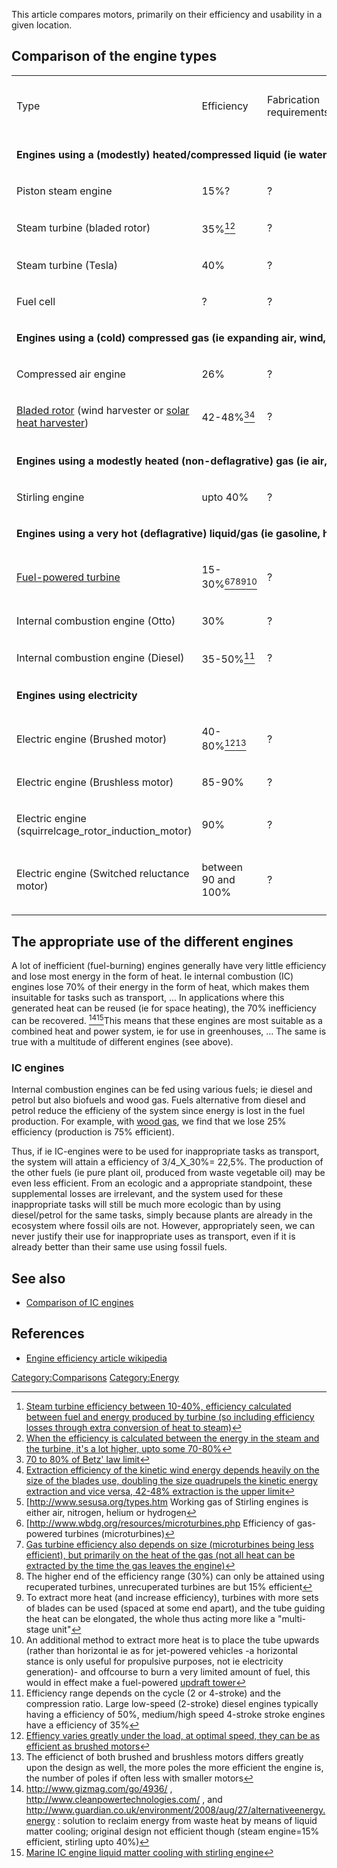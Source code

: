 This article compares motors, primarily on their efficiency and usability in a given location.

==Comparison of the engine types==
{| border="1" cellpadding="5" cellspacing="0" style="text-align:left"
|-
| Type || Efficiency || Fabrication requirements || Difficulty of production || Durability || Difficulty of repair || Production cost
|-
|colspan="9" | ''' Engines using a (modestly) heated/compressed liquid (ie water)''' 
|-
|Piston steam engine || 15%? || ? || ? || ?? || ? ||
|-
|Steam turbine (bladed rotor) || 35%<ref>[http://www.turbinesinfo.com/steam-turbine-efficiency/ Steam turbine efficiency between 10-40%, efficiency calculated between fuel and energy produced by turbine (so including efficiency losses through extra conversion of heat to steam)]</ref><ref>[http://www.powermems.be/gasturbine.html When the efficiency is calculated between the energy in the steam and the turbine, it's a lot higher, upto some 70-80%]</ref>|| ? || ? || ?? || ? ||
|-
|Steam turbine (Tesla) || 40% || ? || ? || ?? || ? ||
|-
|Fuel cell || ? || ? || ? || ?? || ? || ? ||
|-
|colspan="9" | ''' Engines using a (cold) compressed gas (ie expanding air, wind, ...)''' 
|-
|Compressed air engine || 26% || ? || ? || ?? || ? ||
|-
|[[WECS|Bladed rotor]] (wind harvester or [[Solar updraft tower|solar heat harvester]]) || 42-48%<ref>[http://en.wikipedia.org/wiki/Wind_turbine_design 70 to 80% of Betz' law limit]</ref><ref>[https://netfiles.uiuc.edu/mragheb/www/NPRE%20475%20Wind%20Power%20Systems/Aeorodynamics%20of%20Rotor%20Blades.pdf Extraction efficiency of the kinetic wind energy depends heavily on the size of the blades use, doubling the size quadrupels the kinetic energy extraction and vice versa, 42-48% extraction is the upper limit]</ref> || ? || ? || ?? || ? ||
|-
|colspan="9" | ''' Engines using a modestly heated (non-deflagrative) gas (ie air, nitrogen, ...<ref>[http://www.sesusa.org/types.htm Working gas of Stirling engines is either air, nitrogen, helium or hydrogen</ref>)''' 
|-
|Stirling engine || upto 40% || ? || ? || ?? || ? ||
|-
|colspan="9" | ''' Engines using a very hot (deflagrative) liquid/gas (ie gasoline, hydrogen, ...)''' 
|-
|[[Fuel-powered turbine]] || 15-30%<ref>[http://www.wbdg.org/resources/microturbines.php Efficiency of gas-powered turbines (microturbines)</ref><ref>[http://wiki.answers.com/Q/Thermal_efficiency_of_gas_turbine Gas turbine efficiency also depends on size (microturbines being less efficient), but primarily on the heat of the gas (not all heat can be extracted by the time the gas leaves the engine)]</ref><ref>The higher end of the efficiency range (30%) can only be attained using recuperated turbines, unrecuperated turbines are but 15% efficient</ref><ref>To extract more heat (and increase efficiency), turbines with more sets of blades can be used (spaced at some end apart), and the tube guiding the heat can be elongated, the whole thus acting more like a "multi-stage unit"</ref><ref>An additional method to extract more heat is to place the tube upwards (rather than horizontal ie as for jet-powered vehicles -a horizontal stance is only useful for propulsive purposes, not ie electricity generation)- and offcourse to burn a very limited amount of fuel, this would in effect make a fuel-powered [[Solar updraft tower|updraft tower]]</ref>|| ? || ? || ?? || ? ||
|-
|Internal combustion engine (Otto)|| 30% || ? || ? || ?? || ? ||
|-
|Internal combustion engine (Diesel)|| 35-50%<ref>Efficiency range depends on the cycle (2 or 4-stroke) and the compression ratio. Large low-speed (2-stroke) diesel engines typically having a efficiency of 50%, medium/high speed 4-stroke stroke engines have a efficiency of 35%</ref> || ? || ? || ?? || ? ||
|-
|colspan="9" | ''' Engines using electricity''' 
|-
|Electric engine (Brushed motor) || 40-80%<ref>[http://traxxas.com/forums/showthread.php?458368-Brushed-vs-BL-motor-efficiency Effiency varies greatly under the load, at optimal speed, they can be as efficient as brushed motors]</ref><ref>The efficienct of both brushed and brushless motors differs greatly upon the design as well, the more poles the more efficient the engine is, the number of poles if often less with smaller motors</ref> || ? || ? || ?? || ? ||
|-
|Electric engine (Brushless motor) || 85-90% || ? || ? || ?? || ? ||
|-
|Electric engine (squirrelcage_rotor_induction_motor) || 90% || ? || ? || ?? || ? ||
|-
|Electric engine (Switched reluctance motor) || between 90 and 100% || ? || ? || ?? || ? ||
|-
|}

==The appropriate use of the different engines==
{{Main|Improving system efficiency by combining engines }}
A lot of inefficient (fuel-burning) engines generally have very little efficiency and lose most energy in the form of heat. Ie internal combustion (IC) engines lose 70% of their energy in the form of heat, which makes them insuitable for tasks such as transport, ... In applications where this generated heat can be reused (ie for space heating), the 70% inefficiency can be recovered. <ref>http://www.gizmag.com/go/4936/ , http://www.cleanpowertechnologies.com/ , and http://www.guardian.co.uk/environment/2008/aug/27/alternativeenergy.energy : solution to reclaim energy from waste heat by means of liquid matter cooling; original design not efficient though (steam engine=15% efficient, stirling upto 40%)</ref><ref>[http://en.wikipedia.org/wiki/Wikipedia:Graphic_Lab/Illustration_workshop/Archive/May_2010#Internal_combustion_engine_cooling Marine IC engine liquid matter cooling with stirling engine]</ref>This means that these engines are most suitable as a combined heat and power system, ie for use in greenhouses, ... The same is true with a multitude of different engines (see above).

===IC engines===
Internal combustion engines can be fed using various fuels; ie diesel and petrol but also biofuels and wood gas. Fuels alternative from diesel and petrol reduce the efficieny of the system since energy is lost in the fuel production. For example, with [http://www.gekgasifier.com/ wood gas], we find that we lose 25% efficiency (production is 75% efficient). 

Thus, if ie IC-engines were to be used for inappropriate tasks as transport, the system will attain a efficiency of 3/4_X_30%= 22,5%. The production of the other fuels (ie pure plant oil, produced from waste vegetable oil) may be even less efficient. From an ecologic and a appropriate standpoint, these supplemental losses are irrelevant, and the system used for these inappropriate tasks will still be much more ecologic than by using diesel/petrol for the same tasks, simply because plants are already in the ecosystem where fossil oils are not. However, appropriately seen, we can never justify their use for inappropriate uses as transport, even if it is already better than their same use using fossil fuels.

==See also==
* [[Comparison of IC engines]]

==References==
* [http://en.wikipedia.org/wiki/Engine_efficiency Engine efficiency article wikipedia]
{{reflist}}

[[Category:Comparisons]]
[[Category:Energy]]